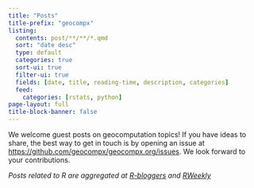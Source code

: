 ```yaml
---
title: "Posts"
title-prefix: "geocompx"
listing:
  contents: post/**/**/*.qmd
  sort: "date desc"
  type: default
  categories: true
  sort-ui: true
  filter-ui: true
  fields: [date, title, reading-time, description, categories]
  feed:
    categories: [rstats, python]
page-layout: full
title-block-banner: false
---
```


<div class="quarto-margin-sidebar">
  We welcome guest posts on geocomputation topics! If you have ideas to share, the best way to get in touch is by opening an issue at <https://github.com/geocompx/geocompx.org/issues>. We look forward to your contributions.

  <i> 
  Posts related to R are aggregated at
  <a href="https://www.r-bloggers.com/" target="_blank">R-bloggers</a>
  and
  <a href="https://rweekly.org/" target="_blank">RWeekly</a>
  </i>
</div>
